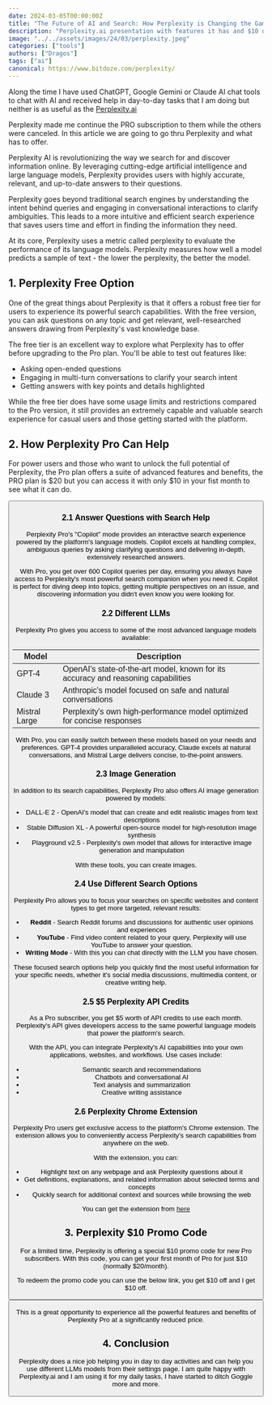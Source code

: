 ```yaml
---
date: 2024-03-05T00:00:00Z
title: "The Future of AI and Search: How Perplexity is Changing the Game"
description: "Perplexity.ai presentation with features it has and $10 discount code for your first month."
image: "../../assets/images/24/03/perplexity.jpeg"
categories: ["tools"]
authors: ["Dragos"]
tags: ["ai"]
canonical: https://www.bitdoze.com/perplexity/
---
```



Along the time I have used ChatGPT, Google Gemini or Claude AI chat tools to chat with AI and received help in day-to-day tasks that I am doing but neither is as useful as the [Perplexity.ai](https://go.bitdoze.com/perplexity)

Perplexity made me continue the PRO subscription to them while the others were canceled. In this article we are going to go thru Perplexity and what has to offer.

Perplexity AI is revolutionizing the way we search for and discover information online. By leveraging cutting-edge artificial intelligence and large language models, Perplexity provides users with highly accurate, relevant, and up-to-date answers to their questions.

Perplexity goes beyond traditional search engines by understanding the intent behind queries and engaging in conversational interactions to clarify ambiguities. This leads to a more intuitive and efficient search experience that saves users time and effort in finding the information they need.

At its core, Perplexity uses a metric called perplexity to evaluate the performance of its language models. Perplexity measures how well a model predicts a sample of text - the lower the perplexity, the better the model.

<YouTubeEmbed
  url="https://www.youtube.com/embed/oE0JjmuaPPY"
  label="Perplexity Video"
/>

## 1. Perplexity Free Option

One of the great things about Perplexity is that it offers a robust free tier for users to experience its powerful search capabilities. With the free version, you can ask questions on any topic and get relevant, well-researched answers drawing from Perplexity's vast knowledge base.

The free tier is an excellent way to explore what Perplexity has to offer before upgrading to the Pro plan. You'll be able to test out features like:

- Asking open-ended questions
- Engaging in multi-turn conversations to clarify your search intent
- Getting answers with key points and details highlighted

While the free tier does have some usage limits and restrictions compared to the Pro version, it still provides an extremely capable and valuable search experience for casual users and those getting started with the platform.

## 2. How Perplexity Pro Can Help

For power users and those who want to unlock the full potential of Perplexity, the Pro plan offers a suite of advanced features and benefits, the PRO plan is $20 but you can access it with only $10 in your fist month to see what it can do.

<Button
  link="https://go.bitdoze.com/perplexity"
  text="Get $10 OFF Perplexity.ai"
/>

### 2.1 Answer Questions with Search Help

Perplexity Pro's "Copilot" mode provides an interactive search experience powered by the platform's language models. Copilot excels at handling complex, ambiguous queries by asking clarifying questions and delivering in-depth, extensively researched answers.

With Pro, you get over 600 Copilot queries per day, ensuring you always have access to Perplexity's most powerful search companion when you need it. Copilot is perfect for diving deep into topics, getting multiple perspectives on an issue, and discovering information you didn't even know you were looking for.

### 2.2 Different LLMs

Perplexity Pro gives you access to some of the most advanced language models available:

| Model         | Description                                                                        |
| ------------- | ---------------------------------------------------------------------------------- |
| GPT-4         | OpenAI's state-of-the-art model, known for its accuracy and reasoning capabilities |
| Claude 3      | Anthropic's model focused on safe and natural conversations                        |
| Mistral Large | Perplexity's own high-performance model optimized for concise responses            |

With Pro, you can easily switch between these models based on your needs and preferences. GPT-4 provides unparalleled accuracy, Claude excels at natural conversations, and Mistral Large delivers concise, to-the-point answers.

### 2.3 Image Generation

In addition to its search capabilities, Perplexity Pro also offers AI image generation powered by models:

- DALL-E 2 - OpenAI's model that can create and edit realistic images from text descriptions
- Stable Diffusion XL - A powerful open-source model for high-resolution image synthesis
- Playground v2.5 - Perplexity's own model that allows for interactive image generation and manipulation

With these tools, you can create images.

### 2.4 Use Different Search Options

Perplexity Pro allows you to focus your searches on specific websites and content types to get more targeted, relevant results:

- **Reddit** - Search Reddit forums and discussions for authentic user opinions and experiences
- **YouTube** - Find video content related to your query, Perplexity will use YouTube to answer your question.
- **Writing Mode** - With this you can chat directly with the LLM you have chosen.

These focused search options help you quickly find the most useful information for your specific needs, whether it's social media discussions, multimedia content, or creative writing help.

### 2.5 $5 Perplexity API Credits

As a Pro subscriber, you get $5 worth of API credits to use each month. Perplexity's API gives developers access to the same powerful language models that power the platform's search.

With the API, you can integrate Perplexity's AI capabilities into your own applications, websites, and workflows. Use cases include:

- Semantic search and recommendations
- Chatbots and conversational AI
- Text analysis and summarization
- Creative writing assistance

### 2.6 Perplexity Chrome Extension

Perplexity Pro users get exclusive access to the platform's Chrome extension. The extension allows you to conveniently access Perplexity's search capabilities from anywhere on the web.

With the extension, you can:

- Highlight text on any webpage and ask Perplexity questions about it
- Get definitions, explanations, and related information about selected terms and concepts
- Quickly search for additional context and sources while browsing the web

You can get the extension from [here](https://chromewebstore.google.com/detail/perplexity-ai-companion/hlgbcneanomplepojfcnclggenpcoldo?pli=1)

## 3. Perplexity $10 Promo Code

For a limited time, Perplexity is offering a special $10 promo code for new Pro subscribers. With this code, you can get your first month of Pro for just $10 (normally $20/month).

To redeem the promo code you can use the below link, you get $10 off and I get $10 off.

<Button
  link="https://go.bitdoze.com/perplexity"
  text="Get $10 OFF Perplexity.ai"
/>

This is a great opportunity to experience all the powerful features and benefits of Perplexity Pro at a significantly reduced price.

## 4. Conclusion

Perplexity does a nice job helping you in day to day activities and can help you use different LLMs models from their settings page. I am quite happy with Perplexity.ai and I am using it for my daily tasks, I have started to ditch Goggle more and more.
